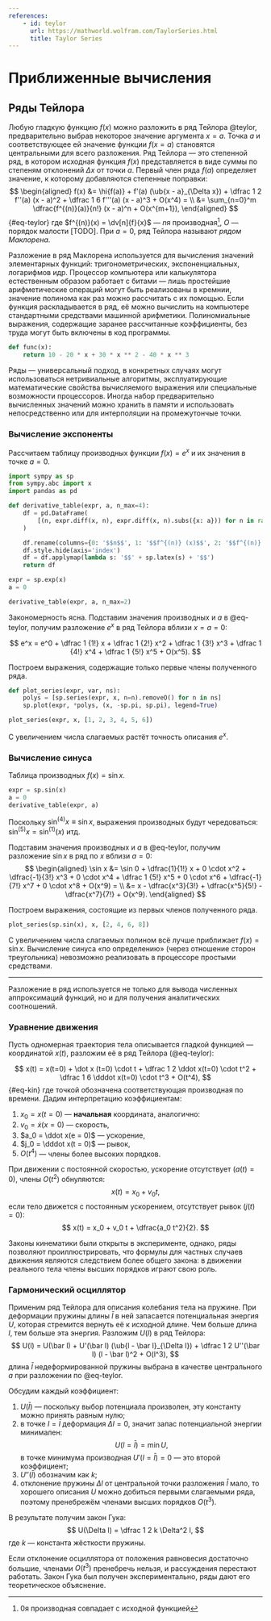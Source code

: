 ```yaml
---
references:
    - id: teylor
      url: https://mathworld.wolfram.com/TaylorSeries.html
      title: Taylor Series
---
```


# Приближенные вычисления

## Ряды Тейлора

Любую гладкую функцию $f(x)$ можно разложить в ряд Тейлора @teylor, предварительно выбрав некоторое значение аргумента $x = a$. Точка $a$ и соответствующее ей значение функции $f(x = a)$ становятся центральными для всего разложения. Ряд Тейлора --- это степенной ряд, в котором исходная функция $f(x)$ представляется в виде суммы по степеням отклонений $\Delta x$ от точки $a$. Первый член ряда $f(a)$ определяет значение, к которому добавляются степенные поправки:
$$
\begin{aligned}
f(x) &= \hi{f(a)} + f'(a) (\ub{x - a}_{\Delta x}) + \dfrac 1 2 f''(a) (x - a)^2 + \dfrac 1 6 f'''(a) (x - a)^3 + O(x^4) = \\
     &= \sum_{n=0}^m \dfrac{f^{(n)}(a)}{n!} (x - a)^n + O(x^{m+1}), 
\end{aligned}
$${#eq-teylor}
где $f^{(n)}(x) = \dv[n]{f}{x}$ --- $n$я производная^[0я производная совпадает с исходной функцией], $O$ --- порядок малости [TODO]. При $a = 0$, ряд Тейлора называют *рядом Маклорена*.

Разложение в ряд Маклорена используется для вычисления значений элементарных функций: тригонометрических, экспоненциальных, логарифмов идр. Процессор компьютера или калькулятора естественным образом работает с битами --- лишь простейшие арифметические операций могут быть реализованы в кремнии, значение полинома как раз можно рассчитать с их помощью. Если функция раскладывается в ряд, её можно вычислить на компьютере стандартными средствами машинной арифметики. Полиномиальные выражения, содержащие заранее рассчитанные коэффициенты, без труда могут быть включены в код программы.

```python
def func(x):
    return 10 - 20 * x + 30 * x ** 2 - 40 * x ** 3
```

Ряды --- универсальный подход, в конкретных случаях могут использоваться нетривиальные алгоритмы, эксплуатирующие математические свойства вычисляемого выражения или специальные возможности процессоров. Иногда набор предварительно вычисленных значений можно хранить в памяти и использовать непосредственно или для интерполяции на промежутончые точки.

### Вычисление экспоненты

Рассчитаем таблицу производных функции $f(x) = e^x$ и их значения в точке $a = 0$.

```python
import sympy as sp
from sympy.abc import x
import pandas as pd

def derivative_table(expr, a, n_max=4):
    df = pd.DataFrame(
        [(n, expr.diff(x, n), expr.diff(x, n).subs({x: a})) for n in range(n_max + 1)]
    )

    df.rename(columns={0: '$$n$$', 1: '$$f^{(n)} (x)$$', 2: '$$f^{(n)} (x = a)$$'}, inplace=True)
    df.style.hide(axis='index')
    df = df.applymap(lambda s: '$$' + sp.latex(s) + '$$')
    return df

expr = sp.exp(x)
a = 0

derivative_table(expr, a, n_max=2)
```

Закономерность ясна. Подставим значения производных и $a$ в @eq-teylor, получим разложение $e^x$ в ряд Тейлора вблизи $x = a = 0$:

$$
e^x = e^0 + \dfrac 1 {1!} x + \dfrac 1 {2!} x^2 + \dfrac 1 {3!} x^3 + \dfrac 1 {4!} x^4 + \dfrac 1 {5!} x^5 + O(x^5).
$$

Построем выражения, содержащие только первые члены полученного ряда.

```python
def plot_series(expr, var, ns):
    polys = [sp.series(expr, x, n=n).removeO() for n in ns]
    sp.plot(expr, *polys, (x, -sp.pi, sp.pi), legend=True)

plot_series(expr, x, [1, 2, 3, 4, 5, 6])
```

С увеличением числа слагаемых растёт точность описания $e^x$. 

### Вычисление синуса

Таблица производных $f(x) = \sin x$. 

```python
expr = sp.sin(x)
a = 0
derivative_table(expr, a)
```

Поскольку $\sin^{(4)} x \equiv \sin x$, выражения производных будут чередоваться: $\sin^{(5)} x = \sin^{(1)}(x)$ итд. 

Подставим значения производных и $a$ в @eq-teylor, получим разложение $\sin x$ в ряд по $х$ вблизи $a = 0$:
$$
\begin{aligned}
\sin x &= \sin 0 + \dfrac{1}{1!} x + 0 \cdot x^2 + \dfrac{-1}{3!} x^3 + 0 \cdot x^4 + \dfrac 1 {5!} x^5 + 0 \cdot x^6 + \dfrac{-1}{7!} x^7 + 0 \cdot x^8 + O(x^9) = \\
&= x - \dfrac{x^3}{3!} + \dfrac{x^5}{5!} - \dfrac{x^7}{7!} + O(x^9).
\end{aligned}
$$

Построем выражения, состоящие из первых членов полученного ряда.

```python
plot_series(sp.sin(x), x, [2, 4, 6, 8])
```

С увеличением числа слагаемых полином всё лучше приближает $f(x) = \sin x$. Вычисление синуса «по определению» (через отношение сторон треугольника) невозможно реализовать в процессоре простыми средствами.

---

Разложение в ряд используется не только для вывода численных аппроксимаций функций, но и для получения аналитических соотношений.

### Уравнение движения

Пусть одномерная траектория тела описывается гладкой функцией --- координатой $x(t)$, разложим её в ряд Тейлора (@eq-teylor):

$$
x(t) = x(t=0) + \dot x (t=0) \cdot t + \dfrac 1 2 \ddot x(t=0) \cdot t^2 + \dfrac 1 6 \dddot x(t=0) \cdot t^3 + O(t^4),
$${#eq-kin}
где точкой обозначена соответствующая производная по времени. Дадим интерпретацию коэффициентам:

1. $x_0 = x(t=0)$ --- **начальная** координата, аналогично:
2. $v_0 = \dot x(x=0)$ --- скорость, 
3. $a_0 = \ddot x(е = 0)$ --- ускорение,
4. $j_0 = \dddot x(t = 0)$ --- рывок,
5. $O(t^4)$ --- члены более высоких порядков.

При движении с постоянной скоростью, ускорение отсутствует ($a(t) = 0$), члены $O(t^2)$ обнуляются:
$$
x(t) = x_0 + v_0 t,
$$
если тело движется с постоянным ускорением, отсутствует рывок ($j(t) = 0$):
$$
x(t) = x_0 + v_0 t + \dfrac{a_0 t^2}{2}.
$$

Законы кинематики были открыты в эксперименте, однако, ряды позволяют проиллюстрировать, что формулы для частных случаев движения являются следствием более общего закона: в движении реального тела члены высших порядков играют свою роль.

### Гармонический осциллятор

Применим ряд Тейлора для описания колебания тела на пружине. При деформации пружины длины $\bar l$ в ней запасается потенциальная энергия $U$, которая стремится вернуть её к исходной длине. Чем больше длина $l$, тем больше эта энергия. Разложим $U(l)$ в ряд Тейлора:
$$
U(l) = U(\bar l) + U'(\bar l) (\ub{l - \bar l}_{\Delta l}) + \dfrac 1 2 U''(\bar l) (l - \bar l)^2 + O(l^3),
$$ 
длина $\bar l$ недеформированной пружины выбрана в качестве центрального $a$ при разложении по @eq-teylor.  

Обсудим каждый коэффициент:

1. $U(\bar l)$ --- поскольку выбор потенциала произволен, эту константу можно принять равным нулю;
2. в точке $l = \bar l$ деформация $\Delta l = 0$, значит запас потенциальной энергии минимален:
    $$U(l = \bar l) = \min U,$$
    в точке минимума производная $U'(l = \bar l) = 0$ --- это второй коэффициент;
3. $U''(\bar l)$ обозначим как $k$;
4. отклонение пружины $\Delta l$ от центральной точки разложения $\bar l$ мало, то хорошего описания $U$ можно добиться первыми слагаемыми ряда, поэтому пренебрежём членами высших порядков $O(t^3)$. 

В результате получим закон Гука: 
$$
U(\Delta l) = \dfrac 1 2 k \Delta^2 l,
$$
где $k$ --- константа жёсткости пружины. 

Если отклонение осциллятора от положения равновесия достаточно большие, членами $O(t^3)$ пренебречь нельзя, и рассуждения перестают работать. Закон Гука был получен экспериментально, ряды дают его теоретическое объяснение.
